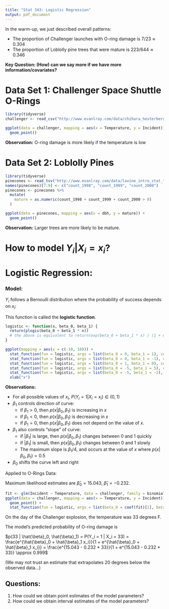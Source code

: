 ```yaml
---
title: "Stat 343: Logistic Regression"
output: pdf_document
---
```


In the warm-up, we just described overall patterns:

 * The proportion of Challenger launches with O-ring damage is $7/23 \approx 0.304$
 * The proportion of Loblolly pine trees that were mature is $223/644 \approx 0.346$

**Key Question: (How) can we say more if we have more information/covariates?**

# Data Set 1: Challenger Space Shuttle O-Rings

\begin{align*}
Y_i &= \begin{cases} 1 & \text{ if there was evidence of damage to on O-ring on launch number $i$} \\ 0 & \text{ otherwise} \end{cases} \\
X_i &= \text{ temperature at launch for launch number $i$}
\end{align*}

```r
library(tidyverse)
challenger <- read_csv("http://www.evanlray.com/data/chihara_hesterberg/Challenger.csv")
```

```r
ggplot(data = challenger, mapping = aes(x = Temperature, y = Incident)) +
  geom_point()
```

**Observation:** O-ring damage is more likely if the temperature is low

# Data Set 2: Loblolly Pines

\begin{align*}
Y_i &= \begin{cases} 1 & \text{ if pine tree number $i$ is mature} \\ 0 & \text{ otherwise} \end{cases} \\
X_i &= \text{ diameter at breast height (a measure of the tree's size) for pine tree number $i$}
\end{align*}

```r
library(tidyverse)
pinecones <- read_tsv("http://www.evanlray.com/data/lavine_intro_stat_thought/pinecones.txt")
names(pinecones)[7:9] <- c("count_1998", "count_1999", "count_2000")
pinecones <- pinecones %>%
  mutate(
    mature = as.numeric(count_1998 + count_1999 + count_2000 > 0)
  )
```

```r
ggplot(data = pinecones, mapping = aes(x = dbh, y = mature)) +
  geom_point()
```

**Observation:** Larger trees are more likely to be mature.

# How to model $Y_i | X_i = x_i$?

\newpage

# Logistic Regression:

### Model:

$Y_i$ follows a Bernoulli distribution where the probability of success depends on $x_i$:

\begin{align*}
Y_i | X_i = x_i &\sim \text{Bernoulli}(p(x_i | \beta_0, \beta_1)) \\
p(x_i | \beta_0, \beta_1) &= P(Y_i = 1 | X_i = x_i) = \frac{e^{\beta_0 + \beta_1 x_i}}{1 + e^{\beta_0 + \beta_1 x_i}}
\end{align*}

This function is called the **logistic function**.

```r
logistic <- function(x, beta_0, beta_1) {
  return(plogis(beta_0 + beta_1 * x))
  # the above is equivalent to return(exp(beta_0 + beta_1 * x) / (1 + exp(beta_0 + beta_1 * x)))
}

ggplot(mapping = aes(x = c(-10, 10))) +
  stat_function(fun = logistic, args = list(beta_0 = 0, beta_1 = 1), color = "blue") +
  stat_function(fun = logistic, args = list(beta_0 = 0, beta_1 = -1), color = "red") +
  stat_function(fun = logistic, args = list(beta_0 = 1, beta_1 = 0), color = "lightgreen") +
  stat_function(fun = logistic, args = list(beta_0 = -5, beta_1 = 5), color = "purple") +
  stat_function(fun = logistic, args = list(beta_0 = -5, beta_1 = -2), color = "black") +
  xlab("x")
```

**Observations:**

 * For all possible values of $x_i$, $P(Y_i = 1 | X_i = x_i) \in (0, 1)$
 * $\beta_1$ controls direction of curve:
     * if $\beta_1 > 0$, then $p(x | \beta_0, \beta_1)$ is increasing in $x$
     * if $\beta_1 < 0$, then $p(x | \beta_0, \beta_1)$ is decreasing in $x$
     * if $\beta_1 = 0$, then $p(x | \beta_0, \beta_1)$ does not depend on the value of $x$.
 * $\beta_1$ also controls "slope" of curve:
     * if $|\beta_1|$ is large, then $p(x | \beta_0, \beta_1)$ changes between 0 and 1 quickly
     * if $|\beta_1|$ is small, then $p(x | \beta_0, \beta_1)$ changes between 0 and 1 slowly
     * The maximum slope is $\beta_1 / 4$, and occurs at the value of $x$ where $p(x | \beta_0, \beta_1) = 0.5$
 * $\beta_0$ shifts the curve left and right

\newpage

Applied to O-Rings Data:

Maximum likelihood estimates are $\hat{\beta}_0 = 15.043$, $\hat{\beta}_1 = -0.232$.

```r
fit <- glm(Incident ~ Temperature, data = challenger, family = binomial)
ggplot(data = challenger, mapping = aes(x = Temperature, y = Incident)) +
  geom_point() +
  stat_function(fun = logistic, args = list(beta_0 = coef(fit)[1], beta_1 = coef(fit)[2]))
```

On the day of the Challenger explosion, the temperature was 33 degrees F.

The model's predicted probability of O-ring damage is

$p(33 | \hat{\beta}_0, \hat{\beta}_1) = P(Y_i = 1 | X_i = 33) = \frac{e^{\hat{\beta}_0 + \hat{\beta}_1 x_i}}{1 + e^{\hat{\beta}_0 + \hat{\beta}_1 x_i}} = \frac{e^{15.043 - 0.232 * 33}}{1 + e^{15.043 - 0.232 * 33}} \approx 0.999$

(We may not trust an estimate that extrapolates 20 degrees below the observed data...)

## Questions:

 1. How could we obtain point estimates of the model parameters?
 2. How could we obtain interval estimates of the model parameters?

